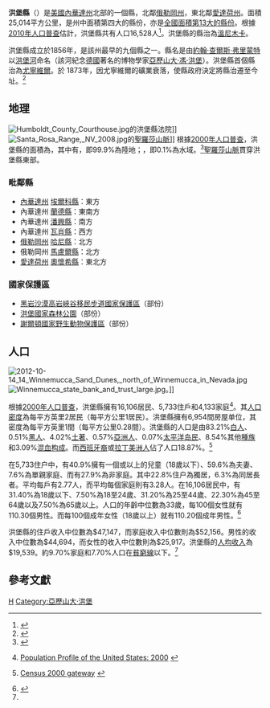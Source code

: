 {{noteTA
|1=zh-tw:郡;zh-hk:縣;zh-cn:县;
}}
{{Otheruses|洪堡縣|subject=美國內華達州的一個縣|other=同名的縣}}
{{Infobox U.S. County
| county = 洪堡縣
| state = 內華達州
| en county  = Humboldt County
| en state = Nevada 
| seal = 
| map = Map of Nevada highlighting Humboldt County.svg
| map size = 
| founded = 1856年
| seat = [[温尼马卡_(内华达州)|溫尼木卡]]
| area = {{convert|9658|sqmi|km2|sigfig=5}}
| area land = {{convert|9648|sqmi|km2|sigfig=5}}
| area water = {{convert|10|sqmi|km2|sigfig=2}}
| area percentage = 0.10%
| census yr = 2010
| pop = 16528
| density =0.66
| web = www.hcnv.us
}}
'''洪堡縣'''（{{lang-en|Humboldt County}}）是[[美國|美國]][[內華達州|內華達州]]北部的一個縣，北鄰[[俄勒岡州|俄勒岡州]]，東北鄰[[愛達荷州|愛達荷州]]。面積25,014平方公里，是州中面積第四大的縣份，亦是[[美國面積最大縣份列表|全國面積第13大的縣份]]。根據[[美國2010年人口普查|2010年人口普查]]估計，洪堡縣共有人口16,528人<ref name="#1">{{Cite web |url=http://quickfacts.census.gov/qfd/states/32/32013.html |title=quickfacts census |access-date=2013-02-11 |archive-url=https://web.archive.org/web/20160225093606/http://quickfacts.census.gov/qfd/states/32/32013.html |archive-date=2016-02-25 |dead-url=yes }}</ref>。洪堡縣的縣治為[[温尼马卡_(内华达州)|溫尼木卡]]。{{GR|6}}

洪堡縣成立於1856年，是該州最早的九個縣之一。縣名是由[[約翰·查爾斯·弗里蒙特|約翰·查爾斯·弗里蒙特]]以[[洪堡河|洪堡河]]命名（該河紀念[[德國|德國]]著名的博物學家[[亞歷山大·馮·洪堡|亞歷山大·馮·洪堡]]）。洪堡縣首個縣治為[[尤寧維爾_(內華達州)|尤寧維爾]]。於 1873年，因尤寧維爾的礦業衰落，使縣政府決定將縣治遷至今址。<ref>{{Cite web |url=http://www.hcnv.us/ |title=Welcome to Humboldt County Nevada, Online Government |access-date=2013-02-11 |archive-date=2021-03-21 |archive-url=https://web.archive.org/web/20210321200602/https://www.hcnv.us/ |dead-url=no }}</ref>

== 地理 ==
[[File:Humboldt_County_Courthouse.jpg|thumb]]的洪堡縣法院]]
[[File:Santa_Rosa_Range,_NV_2008.jpg|left]]的[[聖羅莎山脈|聖羅莎山脈]]]]
根據[[美國2000年人口普查|2000年人口普查]]，洪堡縣的面積為{{convert|9658|sqmi|km2|sigfig=5}}，其中有{{convert|9648|sqmi|km2|sigfig=5}}，即99.9%為陸地；{{convert|10|sqmi|km2|sigfig=2}}，即0.1%為水域。<ref>{{cite web
  |url=http://www.census.gov/tiger/tms/gazetteer/county2k.txt
  |title=Census 2000 U.S. Gazetteer Files: Counties
  |publisher=United States Census
  |accessdate=2011-02-13
  |archive-url=https://www.webcitation.org/68EB8WXmf?url=http://www.census.gov/tiger/tms/gazetteer/county2k.txt
  |archive-date=2012-06-06
  |dead-url=yes
  }}</ref>[[聖羅莎山脈|聖羅莎山脈]]貫穿洪堡縣東部。

===毗鄰縣===
* [[內華達州|內華達州]] [[埃爾科縣|埃爾科縣]]：東方
* 內華達州 [[蘭德縣|蘭德縣]]：東南方
* 內華達州 [[潘興縣|潘興縣]]：南方
* 內華達州 [[瓦肖縣|瓦肖縣]]：西方
* [[俄勒岡州|俄勒岡州]] [[哈尼縣|哈尼縣]]：北方
* 俄勒岡州 [[馬盧爾縣|馬盧爾縣]]：北方
* [[愛達荷州|愛達荷州]] [[奧懷希縣|奧懷希縣]]：東北方

===國家保護區===
* [[黑岩沙漠高岩峽谷移民步道國家保護區|黑岩沙漠高岩峽谷移民步道國家保護區]]（部份）
* [[洪堡國家森林公園|洪堡國家森林公園]]（部份）
* [[謝爾頓國家野生動物保護區|謝爾頓國家野生動物保護區]]（部份）

== 人口 ==
{{USCensusPop
|1860= 40
|1870= 1916
|1880= 3480
|1890= 3434
|1900= 4463
|1910= 6825
|1920= 3743
|1930= 3795
|1940= 4743
|1950= 4838
|1960= 5708
|1970= 6375
|1980= 9434
|1990= 12844
|2000= 16106
|2010= 16528
|footnote = <ref>{{Cite web |url=http://www.census.gov/population/www/censusdata/cencounts/files/nv190090.txt |title=1900-1990 census |access-date=2013-02-11 |archive-date=2012-02-17 |archive-url=https://web.archive.org/web/20120217220423/http://www.census.gov/population/www/censusdata/cencounts/files/nv190090.txt |dead-url=no }}</ref><ref>{{Cite web |url=http://factfinder2.census.gov/ |title=factfinder2 census |accessdate=2020-09-13 |archive-date=2013-09-11 |archive-url=https://web.archive.org/web/20130911234518/http://factfinder2.census.gov/ |dead-url=no }}</ref><ref>{{Cite web |url=http://mapserver.lib.virginia.edu/ |title=Historical Census Browser |accessdate=2013-02-11 |archive-date=2012-08-16 |archive-url=https://www.webcitation.org/69xTph0V8?url=http://mapserver.lib.virginia.edu/ |dead-url=yes }}</ref><ref name="#1"/>}}
[[File:2012-10-14_14_Winnemucca_Sand_Dunes,_north_of_Winnemucca_in_Nevada.jpg|thumb]]
[[File:Winnemucca_state_bank_and_trust_large.jpg|left]]。]]

根據[[2000年美國人口普查|2000年人口普查]]{{GR|2}}，洪堡縣擁有16,106居民、5,733住戶和4,133家庭<ref>{{en}}[http://www.census.gov/population/www/pop-profile/profile2000.html Population Profile of the United States: 2000] {{Wayback|url=http://www.census.gov/population/www/pop-profile/profile2000.html |date=20040113065424 }}</ref>。其[[人口密度|人口密度]]為每平方英里2居民（每平方公里1居民）。洪堡縣擁有6,954間房屋单位，其密度為每平方英里1間（每平方公里0.28間）。洪堡縣的人口是由83.21%[[歐裔美國人|白人]]、0.51%[[非裔美國人|黑人]]、4.02%[[美國土著|土著]]、0.57%[[亞裔美國人|亞洲人]]、0.07%[[太平洋岛民|太平洋岛民]]、8.54%其他[[種族|種族]]和3.09%[[混血|混血]][[种族构成|构成]]。而[[西班牙裔美国人|西班牙裔]]或[[拉丁美洲人|拉丁美洲人]]佔了人口18.87%。<ref>{{en}}[http://www.census.gov/main/www/cen2000.html Census 2000 gateway] {{Wayback|url=http://www.census.gov/main/www/cen2000.html |date=20190331194847 }}</ref>

在5,733住户中，有40.9%擁有一個或以上的兒童（18歲以下）、59.6%為夫妻、7.6%為單親家庭、而有27.9%為非家庭。其中22.8%住户為獨居，6.3%為同居長者。平均每戶有2.77人，而平均每個家庭則有3.28人。在16,106居民中，有31.40%為18歲以下、7.50%為18至24歲、31.20%為25至44歲、22.30%為45至64歲以及7.50%為65歲以上。人口的年齡中位數為33歲，每100個女性就有110.30個男性。而每100個成年女性（18歲以上）就有110.20個成年男性。<ref name="Census">{{cite web|url=http://2010.census.gov/2010census/data/apportionment-pop-text.php |title=Resident Population Data: Population Change |date=2010-12-23 |publisher=[[United_States_Census_Bureau|United States Census Bureau]] |accessdate=2010-12-23 |archiveurl=https://web.archive.org/web/20101225031104/http://2010.census.gov/2010census/data/apportionment-pop-text.php |archivedate=2010-12-25 |deadurl=yes }}</ref>

洪堡縣的住戶收入中位數為$47,147，而家庭收入中位數則為$52,156。男性的收入中位數為$44,694，而女性的收入中位數則為$25,917。洪堡縣的[[人均收入|人均收入]]為$19,539。約9.70%家庭和7.70%人口在[[貧窮線|貧窮線]]以下。<ref name="Census"/>

==參考文獻==
{{reflist}}

{{Nevada}}

[[Category:内华达州行政区划|H]]
[[Category:亞歷山大·洪堡|Category:亞歷山大·洪堡]]